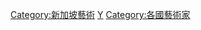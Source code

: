{{Commonscat|Artists from Singapore}}

[[Category:新加坡藝術|Category:新加坡藝術]]
[[Category:各職業新加坡人|Y]]
[[Category:各國藝術家|Category:各國藝術家]]